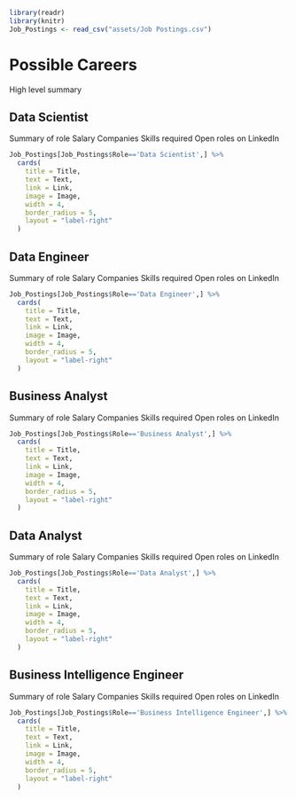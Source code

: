 

```r
library(readr)
library(knitr)
Job_Postings <- read_csv("assets/Job Postings.csv")
```



# Possible Careers {-#possible-careers}

High level summary

## Data Scientist {-#data-scientist}

Summary of role
Salary
Companies
Skills required
Open roles on LinkedIn

```r
Job_Postings[Job_Postings$Role=='Data Scientist',] %>%
  cards(
    title = Title,
    text = Text,
    link = Link,
    image = Image,
    width = 4,
    border_radius = 5,
    layout = "label-right"
  )
```


## Data Engineer {-#data-engineer}

Summary of role
Salary
Companies
Skills required
Open roles on LinkedIn

```r
Job_Postings[Job_Postings$Role=='Data Engineer',] %>%
  cards(
    title = Title,
    text = Text,
    link = Link,
    image = Image,
    width = 4,
    border_radius = 5,
    layout = "label-right"
  )
```

## Business Analyst {-#business-analyst}

Summary of role
Salary
Companies
Skills required
Open roles on LinkedIn

```r
Job_Postings[Job_Postings$Role=='Business Analyst',] %>%
  cards(
    title = Title,
    text = Text,
    link = Link,
    image = Image,
    width = 4,
    border_radius = 5,
    layout = "label-right"
  )
```


## Data Analyst {-#data-analyst}

Summary of role
Salary
Companies
Skills required
Open roles on LinkedIn

```r
Job_Postings[Job_Postings$Role=='Data Analyst',] %>%
  cards(
    title = Title,
    text = Text,
    link = Link,
    image = Image,
    width = 4,
    border_radius = 5,
    layout = "label-right"
  )
```

## Business Intelligence Engineer {-#business-intelligence-engineer}

Summary of role
Salary
Companies
Skills required
Open roles on LinkedIn

```r
Job_Postings[Job_Postings$Role=='Business Intelligence Engineer',] %>%
  cards(
    title = Title,
    text = Text,
    link = Link,
    image = Image,
    width = 4,
    border_radius = 5,
    layout = "label-right"
  )
```
